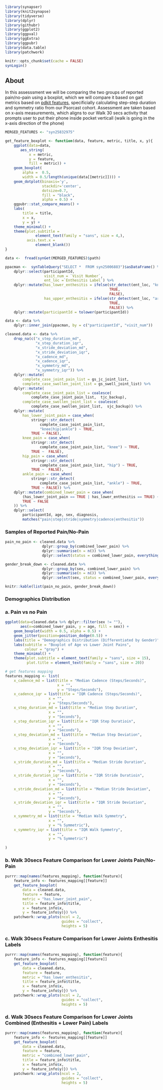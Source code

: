 ```r
library(synapser)
library(knit2synapse)
library(tidyverse)
library(dplyr)
library(githubr)
library(ggplot2)
library(ggpval)
library(ggExtra)
library(ggpubr)
library(data.table)
library(patchwork)

knitr::opts_chunk$set(cache = FALSE)
synLogin()
```

## About
In this assesssment we will be comparing the two groups of reported pain/no-pain using a boxplot, which we will compare it based on gait metrics based on [pdkit features](https://pdkit.readthedocs.io/en/latest/gait.html), specificially calculating step-step duration and symmetry ratio from our Psorcast cohort. Assessment are taken based on x-axis measurements, which aligns to our Walk 30 secs activity that prompts user to put their phone inside pocket verticall (walk is going in the x-axis direction of the phone)

```r
MERGED_FEATURES <- "syn25832975"
```

```r
get_feature_boxplot <- function(data, feature, metric, title, x, y){
    ggplot(data=data, 
       aes_string(
           x = metric, 
           y = feature,
           fill = metric)) +
    geom_boxplot(
        alpha =  0.5,
        width = 0.5/length(unique(data[[metric]]))) +
    geom_dotplot(binaxis='y', 
                 stackdir='center', 
                 dotsize=0.7, 
                 fill = "black", 
                 alpha = 0.5) +
    ggpubr::stat_compare_means() +
    labs(
        title = title,
        x = x, 
        y = y) +
    theme_minimal() +  
    theme(plot.subtitle = 
              element_text(family = "sans", size = 4,),
          axis.text.x = 
              element_blank())
}
```

```r
data <-  fread(synGet(MERGED_FEATURES)$path)

ppacman <-  synTableQuery("SELECT *  FROM syn25006883")$asDataFrame() %>% 
    dplyr::select(participantId, 
                  visit_num = `Visit Number`, 
                  ent_loc =`Enthesitis Label`) %>%
    dplyr::mutate(has_lower_enthesitis = ifelse(str_detect(ent_loc, "knee|achilles"), 
                                                TRUE, 
                                                FALSE),
                  has_upper_enthesitis = ifelse(str_detect(ent_loc, "arm"), 
                                                TRUE, 
                                                FALSE)) %>% 
    dplyr::mutate(participantId = tolower(participantId))

data <- data %>%
    dplyr::inner_join(ppacman, by = c("participantId", "visit_num"))
```


```r
cleaned.data <- data %>% 
    drop_na(c("x_step_duration_md",
              "x_step_duration_iqr",
              "x_stride_deviation_md",
              "x_stride_deviation_iqr",
              "x_cadence_md",
              "x_cadence_iqr",
              "x_symmetry_md",
              "x_symmetry_iqr")) %>%
    dplyr::mutate(
        complete_case_joint_pain_list = gs_jc_joint_list,
        complete_case_swollen_joint_list = gs_swell_joint_list) %>%
    dplyr::mutate(
        complete_case_joint_pain_list = coalesce(
            complete_case_joint_pain_list,  tjc_backup),
        complete_case_swollen_joint_list = coalesce(
            complete_case_swollen_joint_list,  sjc_backup)) %>%
    dplyr::mutate(
        has_lower_joint_pain = case_when(
            stringr::str_detect(
                complete_case_joint_pain_list, 
                "knee|hip|ankle") ~ TRUE, 
            TRUE ~ FALSE),
        knee_pain = case_when(
            stringr::str_detect(
                complete_case_joint_pain_list, "knee") ~ TRUE, 
            TRUE ~  FALSE),
        hip_pain = case_when(
            stringr::str_detect(
                complete_case_joint_pain_list, "hip") ~ TRUE, 
            TRUE ~  FALSE),
        ankle_pain = case_when(
            stringr::str_detect(
                complete_case_joint_pain_list, "ankle") ~ TRUE, 
            TRUE ~ FALSE)) %>%
    dplyr::mutate(combined_lower_pain = case_when(
        (has_lower_joint_pain == TRUE | has_lower_enthesitis == TRUE) ~ TRUE,
        TRUE ~ FALSE
    )) %>%
    dplyr::select(
        participantId, age, sex, diagnosis, 
        matches("pain|step|stride|symmetry|cadence|enthesitis"))
```

### Samples of Reported Pain/No-Pain
```r
pain_no_pain <- cleaned.data %>% 
                 dplyr::group_by(combined_lower_pain) %>% 
                 dplyr::summarise(n = n()) %>%
                 dplyr::select(status = combined_lower_pain, everything())

gender_break_down <- cleaned.data %>% 
                 dplyr::group_by(sex, combined_lower_pain) %>% 
                 dplyr::summarise(n = n()) %>%
                 dplyr::select(sex, status = combined_lower_pain, everything())

knitr::kable(list(pain_no_pain, gender_break_down))
```

### Demographics Distribution

### a. Pain vs no Pain
```r
ggplot(data=cleaned.data %>% dplyr::filter(sex != ""), 
       aes(x=combined_lower_pain, y = age, fill = sex)) +
    geom_boxplot(width = 0.5, alpha = 0.5) +
    geom_jitter(position=position_dodge(0.5)) +
    labs(title = "Demographics Distribution (Differentiated by Gender)") +
    labs(subtitle = "Boxplot of Age vs Lower Joint Pains",
         colour = "gray") +
    theme_minimal() +  
    theme(plot.subtitle = element_text(family = "sans", size = 15),
          plot.title = element_text(family = "sans", size = 20))
```


```r
# get features mapping
features_mapping <- list(
    x_cadence_md = list(title = "Median Cadence (Steps/Seconds)",
                        x = "",
                        y = "Steps/Seconds"),
    x_cadence_iqr = list(title = "IQR Cadence (Steps/Seconds)",
                    x = "",
                    y = "Steps/Seconds"),
    x_step_duration_md = list(title = "Median Step Duration",
                    x = "",
                    y = "Seconds"),
    x_step_duration_iqr = list(title = "IQR Step Duratioin",
                    x = "",
                    y = "Seconds"),
    x_step_deviation_md = list(title = "Median Step Deviation",
                    x = "",
                    y = "Seconds"),
    x_step_deviation_iqr = list(title = "IQR Step Deviation",
                    x = "",
                    y = "Seconds"),
    x_stride_duration_md = list(title = "Median Stride Duration",
                    x = "",
                    y = "Seconds"),
    x_stride_duration_iqr = list(title = "IQR Stride Duratioin",
                    x = "",
                    y = "Seconds"),
    x_stride_deviation_md = list(title = "Median Stride Deviation",
                    x = "",
                    y = "Seconds"),
    x_stride_deviation_iqr = list(title = "IQR Stride Deviation",
                    x = "",
                    y = "Seconds"),
    x_symmetry_md = list(title = "Median Walk Symmetry",
                    x = "",
                    y = "% Symmetric"),
    x_symmetry_iqr = list(title = "IQR Walk Symmetry",
                    x = "",
                    y = "% Symmetric")
    
)
```


### b. Walk 30secs Feature Comparison for Lower Joints Pain/No-Pain
```r
purrr::map(names(features_mapping), function(feature){
    feature_info <- features_mapping[[feature]]
    get_feature_boxplot(
        data = cleaned.data,
        feature = feature,
        metric = "has_lower_joint_pain",
        title = feature_info$title,
        x = feature_info$x,
        y = feature_info$y)}) %>% 
    patchwork::wrap_plots(ncol = 2, 
                          guides = "collect",
                          heights = 5)
```


### c. Walk 30secs Feature Comparison for Lower Joints Enthesitis Labels
```r
purrr::map(names(features_mapping), function(feature){
    feature_info <- features_mapping[[feature]]
    get_feature_boxplot(
        data = cleaned.data,
        feature = feature,
        metric = "has_lower_enthesitis",
        title = feature_info$title,
        x = feature_info$x,
        y = feature_info$y)}) %>% 
    patchwork::wrap_plots(ncol = 2, 
                          guides = "collect",
                          heights = 5)
```

### d. Walk 30secs Feature Comparison for Lower Joints Combined (Enthesitis + Lower Pain) Labels
```r
purrr::map(names(features_mapping), function(feature){
    feature_info <- features_mapping[[feature]]
    get_feature_boxplot(
        data = cleaned.data,
        feature = feature,
        metric = "combined_lower_pain",
        title = feature_info$title,
        x = feature_info$x,
        y = feature_info$y)}) %>% 
    patchwork::wrap_plots(ncol = 2, 
                          guides = "collect",
                          heights = 5)
```

